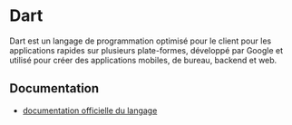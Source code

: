 # Dart

Dart est un langage de programmation optimisé pour le client pour les applications rapides sur plusieurs plate-formes, développé par Google et utilisé pour créer des applications mobiles, de bureau, backend et web.

## Documentation

- [documentation officielle du langage](https://dart.dev/guides)